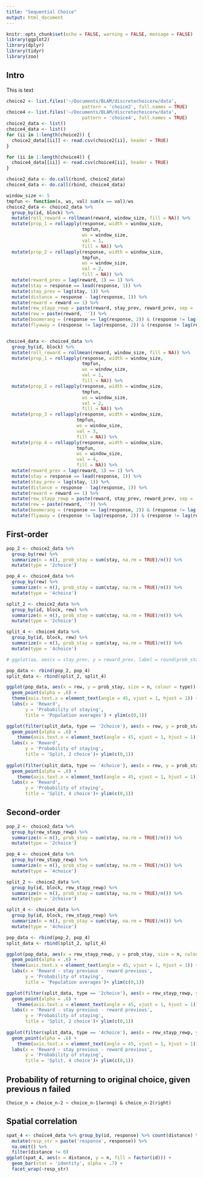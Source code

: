 ```yaml
---
title: "Sequential Choice"
output: html_document
---
```


```r
knitr::opts_chunk$set(echo = FALSE, warning = FALSE, message = FALSE)
library(ggplot2)
library(dplyr)
library(tidyr)
library(zoo)
```

## Intro
This is text
```r
choice2 <- list.files('~/Documents/BLAM/discretechoicerw/data',
                            pattern = 'choice2', full.names = TRUE)
choice4 <- list.files('~/Documents/BLAM/discretechoicerw/data',
                            pattern = 'choice4', full.names = TRUE)
choice2_data <- list()
choice4_data <- list()
for (ii in 1:length(choice2)) {
  choice2_data[[ii]] <- read.csv(choice2[ii], header = TRUE)
}

for (ii in 1:length(choice4)) {
  choice4_data[[ii]] <- read.csv(choice4[ii], header = TRUE)
}

choice2_data <- do.call(rbind, choice2_data)
choice4_data <- do.call(rbind, choice4_data)
```

```r
window_size <- 5
tmpfun <- function(x, ws, val) sum(x == val)/ws
choice2_data <- choice2_data %>% 
  group_by(id, block) %>% 
  mutate(roll_reward = rollmean(reward, window_size, fill = NA)) %>% 
  mutate(prop_1 = rollapply(response, width = window_size, 
                            tmpfun,
                            ws = window_size, 
                            val = 1,
                            fill = NA)) %>% 
  mutate(prop_2 = rollapply(response, width = window_size, 
                            tmpfun, 
                            ws = window_size, 
                            val = 2,
                            fill = NA)) %>% 
  mutate(reward_prev = lag(reward, 1) == 1) %>% 
  mutate(stay = response == lead(response, 1)) %>% 
  mutate(stay_prev = lag(stay, 1)) %>% 
  mutate(distance = response - lag(response, 1)) %>% 
  mutate(reward = reward == 1) %>% 
  mutate(rew_stayp_rewp = paste(reward, stay_prev, reward_prev, sep = ', ')) %>% 
  mutate(rew = paste(reward, '')) %>% 
  mutate(boomerang = (response == lag(response, 2)) & (response != lag(response, 1)) & lag(reward, 2) & lag(!reward, 1)) %>% 
  mutate(flyaway = (response != lag(response, 2)) & (response != lag(response, 1)) & lag(reward, 2) & lag(!reward, 1))


choice4_data <- choice4_data %>% 
  group_by(id, block) %>% 
  mutate(roll_reward = rollmean(reward, window_size, fill = NA)) %>% 
  mutate(prop_1 = rollapply(response, width = window_size, 
                            tmpfun,
                            ws = window_size, 
                            val = 1,
                            fill = NA)) %>% 
  mutate(prop_2 = rollapply(response, width = window_size, 
                            tmpfun, 
                            ws = window_size, 
                            val = 2,
                            fill = NA)) %>% 
  mutate(prop_3 = rollapply(response, width = window_size, 
                          tmpfun, 
                          ws = window_size, 
                          val = 3,
                          fill = NA)) %>% 
  mutate(prop_4 = rollapply(response, width = window_size, 
                          tmpfun, 
                          ws = window_size, 
                          val = 4,
                          fill = NA)) %>% 
  mutate(reward_prev = lag(reward, 1) == 1) %>% 
  mutate(stay = response == lead(response, 1)) %>% 
  mutate(stay_prev = lag(stay, 1)) %>% 
  mutate(distance = response - lag(response, 1)) %>% 
  mutate(reward = reward == 1) %>% 
  mutate(rew_stayp_rewp = paste(reward, stay_prev, reward_prev, sep = ', ')) %>% 
  mutate(rew = paste(reward, '')) %>% 
  mutate(boomerang = (response == lag(response, 2)) & (response != lag(response, 1)) & lag(reward, 2) & lag(!reward, 1)) %>% 
  mutate(flyaway = (response != lag(response, 2)) & (response != lag(response, 1)) & lag(reward, 2) & lag(!reward, 1))
```

## First-order

```r
pop_2 <- choice2_data %>% 
  group_by(rew) %>% 
  summarize(n = n(), prob_stay = sum(stay, na.rm = TRUE)/n()) %>% 
  mutate(type = '2choice')

pop_4 <- choice4_data %>% 
  group_by(rew) %>% 
  summarize(n = n(), prob_stay = sum(stay, na.rm = TRUE)/n()) %>% 
  mutate(type = '4choice')

split_2 <- choice2_data %>% 
  group_by(id, block, rew) %>% 
  summarize(n = n(), prob_stay = sum(stay, na.rm = TRUE)/n()) %>% 
  mutate(type = '2choice')

split_4 <- choice4_data %>% 
  group_by(id, block, rew) %>% 
  summarize(n = n(), prob_stay = sum(stay, na.rm = TRUE)/n()) %>% 
  mutate(type = '4choice')

# ggplot(aa, aes(x = stay_prev, y = reward_prev, label = round(prob_stay, 3))) + geom_point(aes(colour = prob_stay, size = prob_stay), show.legend = FALSE) + scale_colour_gradient(low = 'black', high = '#66ff99')+ facet_wrap(~reward) + scale_radius(range = c(0, 40)) +  geom_point(size = 40, alpha = 0.2) + theme_bw() + geom_text(nudge_y = 0.3) + xlab('Stay On Previous Trial') + ylab('Reward On Previous Trial') + ggtitle('Probability of Staying') + labs(subtitle = 'why no text????')
```

```r
pop_data <- rbind(pop_2, pop_4)
split_data <- rbind(split_2, split_4)

ggplot(pop_data, aes(x = rew, y = prob_stay, size = n, colour = type)) +
  geom_point(alpha = .6) +
  theme(axis.text.x = element_text(angle = 45, vjust = 1, hjust = 1)) +
  labs(x = 'Reward', 
       y = 'Probability of staying', 
       title = 'Population averages') + ylim(c(0,1))

ggplot(filter(split_data, type == '2choice'), aes(x = rew, y = prob_stay, size = n, colour = factor(id))) +
  geom_point(alpha = .6) +
    theme(axis.text.x = element_text(angle = 45, vjust = 1, hjust = 1)) +
  labs(x = 'Reward', 
       y = 'Probability of staying', 
       title = 'Split, 2 choice')+ ylim(c(0,1))
  
ggplot(filter(split_data, type == '4choice'), aes(x = rew, y = prob_stay, size = n, colour = factor(id))) +
  geom_point(alpha = .6) +
    theme(axis.text.x = element_text(angle = 45, vjust = 1, hjust = 1)) +
  labs(x = 'Reward', 
       y = 'Probability of staying', 
       title = 'Split, 4 choice')+ ylim(c(0,1))


```

## Second-order

```r
pop_2 <- choice2_data %>% 
  group_by(rew_stayp_rewp) %>% 
  summarize(n = n(), prob_stay = sum(stay, na.rm = TRUE)/n()) %>% 
  mutate(type = '2choice')

pop_4 <- choice4_data %>% 
  group_by(rew_stayp_rewp) %>% 
  summarize(n = n(), prob_stay = sum(stay, na.rm = TRUE)/n()) %>% 
  mutate(type = '4choice')

split_2 <- choice2_data %>% 
  group_by(id, block, rew_stayp_rewp) %>% 
  summarize(n = n(), prob_stay = sum(stay, na.rm = TRUE)/n()) %>% 
  mutate(type = '2choice')

split_4 <- choice4_data %>% 
  group_by(id, block, rew_stayp_rewp) %>% 
  summarize(n = n(), prob_stay = sum(stay, na.rm = TRUE)/n()) %>% 
  mutate(type = '4choice')
```


```r
pop_data <- rbind(pop_2, pop_4)
split_data <- rbind(split_2, split_4)

ggplot(pop_data, aes(x = rew_stayp_rewp, y = prob_stay, size = n, colour = type)) +
  geom_point(alpha = .6) +
  theme(axis.text.x = element_text(angle = 45, vjust = 1, hjust = 1)) +
  labs(x = 'Reward - stay previous - reward previous', 
       y = 'Probability of staying', 
       title = 'Population averages')+ ylim(c(0,1))

ggplot(filter(split_data, type == '2choice'), aes(x = rew_stayp_rewp, y = prob_stay, size = n, colour = factor(id))) +
  geom_point(alpha = .6) +
    theme(axis.text.x = element_text(angle = 45, vjust = 1, hjust = 1)) +
  labs(x = 'Reward - stay previous - reward previous', 
       y = 'Probability of staying', 
       title = 'Split, 2 choice')+ ylim(c(0,1))
  
ggplot(filter(split_data, type == '4choice'), aes(x = rew_stayp_rewp, y = prob_stay, size = n, colour = factor(id))) +
  geom_point(alpha = .6) +
    theme(axis.text.x = element_text(angle = 45, vjust = 1, hjust = 1)) +
  labs(x = 'Reward - stay previous - reward previous', 
       y = 'Probability of staying', 
       title = 'Split, 4 choice')+ ylim(c(0,1))
```


## Probability of returning to original choice, given previous n failed
`Choice_n = choice_n-2 ~ choice_n-1(wrong) & choice_n-2(right)` 

## Spatial correlation

```r
spat_4 <- choice4_data %>% group_by(id, response) %>% count(distance) %>% 
  mutate(resp_str = paste('response', response)) %>% 
  na.omit() %>% 
  filter(distance != 0)
ggplot(spat_4, aes(x = distance, y = n, fill = factor(id))) + 
  geom_bar(stat = 'identity', alpha = .7) + 
  facet_wrap(~resp_str)

```